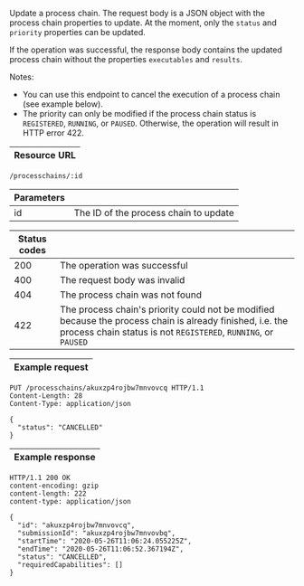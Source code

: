 Update a <DocsLink href="#process-chains">process chain</DocsLink>. The request
body is a JSON object with the process chain properties to update. At the
moment, only the `status` and `priority` properties can be updated.

If the operation was successful, the response body contains
the updated process chain without the properties `executables` and `results`.

Notes:
* You can use this endpoint to cancel the execution of a process chain (see
  example below).
* The priority can only be modified if the <DocsLink href="#process-chain-status">process chain status</DocsLink>
  is `REGISTERED`, `RUNNING`, or `PAUSED`. Otherwise, the operation will result in HTTP error 422.

| Resource URL |
| ------------ |

```http
/processchains/:id
```

| Parameters |                                    |
| ---------- | ---------------------------------- |
| id         | The ID of the process chain to update |

| Status codes |                              |
| ------------ | ---------------------------- |
| 200          | The operation was successful |
| 400          | The request body was invalid |
| 404          | The process chain was not found  |
| 422          | The process chain's priority could not be modified because the process chain is already finished, i.e. the <DocsLink href="#process-chain-status">process chain status</DocsLink> is not `REGISTERED`, `RUNNING`, or `PAUSED` |

| Example request |
| --------------- |

```http
PUT /processchains/akuxzp4rojbw7mnvovcq HTTP/1.1
Content-Length: 28
Content-Type: application/json

{
  "status": "CANCELLED"
}
```

| Example response |
| ---------------- |

```http
HTTP/1.1 200 OK
content-encoding: gzip
content-length: 222
content-type: application/json

{
  "id": "akuxzp4rojbw7mnvovcq",
  "submissionId": "akuxzp4rojbw7mnvovbq",
  "startTime": "2020-05-26T11:06:24.055225Z",
  "endTime": "2020-05-26T11:06:52.367194Z",
  "status": "CANCELLED",
  "requiredCapabilities": []
}
```
